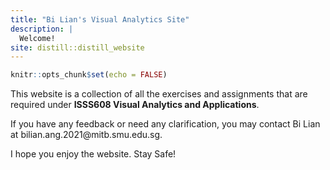 ```yaml
---
title: "Bi Lian's Visual Analytics Site"
description: |
  Welcome!
site: distill::distill_website
---
```


```r
knitr::opts_chunk$set(echo = FALSE)

```

This website is a collection of all the exercises and assignments that are required under **ISSS608 Visual Analytics and Applications**.

If you have any feedback or need any clarification, you may contact Bi Lian at bilian.ang.2021@mitb.smu.edu.sg. 

I hope you enjoy the website. Stay Safe!


